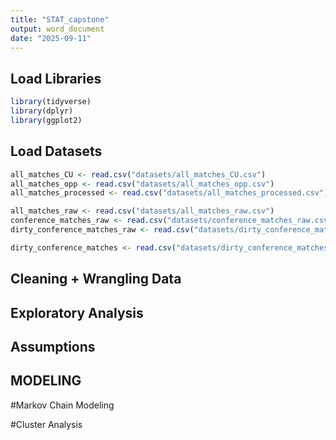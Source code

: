 ```yaml
---
title: "STAT_capstone"
output: word_document
date: "2025-09-11"
---
```



## Load Libraries 
```r
library(tidyverse)
library(dplyr)
library(ggplot2)
```
## Load Datasets
```r
all_matches_CU <- read.csv("datasets/all_matches_CU.csv")
all_matches_opp <- read.csv("datasets/all_matches_opp.csv")
all_matches_processed <- read.csv("datasets/all_matches_processed.csv")

all_matches_raw <- read.csv("datasets/all_matches_raw.csv")
conference_matches_raw <- read.csv("datasets/conference_matches_raw.csv")
dirty_conference_matches_raw <- read.csv("datasets/dirty_conference_matches_raw.csv")

dirty_conference_matches <- read.csv("datasets/dirty_conference_matches.csv")
```

## Cleaning + Wrangling Data 


## Exploratory Analysis

## Assumptions


## MODELING 
#Markov Chain Modeling 

#Cluster Analysis 





